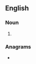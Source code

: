 ==English==

===Noun===
{{head|en|noun plural form}}

# {{plural of|winder|lang=en}}

===Anagrams===
* {{anagrams|en|Widners|rewinds}}